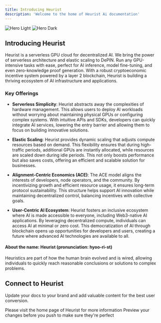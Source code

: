 ```yaml
---
title: Introducing Heurist
description: 'Welcome to the home of Heurist Ai documentation'
---
```


<img
  className="block dark:hidden"
  src="/images/hero-light.svg"
  alt="Hero Light"
/>
<img
  className="hidden dark:block"
  src="/images/hero-dark.svg"
  alt="Hero Dark"
/>

## Introducing Heurist

Heurist is a serverless GPU cloud for decentralized AI. We bring the power of serverless architecture and elastic scaling to DePIN. Run any GPU-intensive tasks with ease, perfect for AI inference, model fine-tuning, and even zero-knowledge proof generation. With a robust cryptoeconomic incentive system powered by a layer 2 blockchain, Heurist is building a thriving ecosystem of AI infrastructure and applications.

### Key Offerings

- **Serverless Simplicity**: Heurist abstracts away the complexities of hardware management. This allows users to deploy AI workloads without worrying about maintaining physical GPUs or configuring complex systems. With intuitive APIs and SDKs, developers can quickly integrate AI services, lowering the entry barrier and allowing them to focus on building innovative solutions.
  
- **Elastic Scaling**: Heurist provides dynamic scaling that adjusts compute resources based on demand. This flexibility ensures that during high-traffic periods, additional GPUs are instantly allocated, while resources are scaled down during idle periods. This not only boosts performance but also saves costs, offering an efficient and scalable solution for businesses.

- **Alignment-Centric Economics (ACE)**: The ACE model aligns the interests of developers, node operators, and the community. By incentivizing growth and efficient resource usage, it ensures long-term protocol sustainability. This structure helps support AI innovation while maintaining decentralized control, balancing incentives with collective goals.

- **User-Centric AI Ecosystem**: Heurist fosters an inclusive ecosystem where AI is made accessible to everyone, including Web3-native AI applications. By leveraging decentralized compute, individuals can access AI at minimal or zero cost. This democratization of AI through blockchain opens up opportunities for developers and users, creating a future where advanced AI technologies are available to all.

#### About the name: Heurist (pronunciation: hyoo-ri-st)

Heuristics are part of how the human brain evolved and is wired, allowing individuals to quickly reach reasonable conclusions or solutions to complex problems.



## Connect to Heurist

Update your docs to your brand and add valuable content for the best user conversion.

<CardGroup cols={2}>
  <Card
    title="Heurist Website"
    icon="globe"
    href="https://www.heurist.ai/"
  >
    Please visit the home page of Heurist for more information
  </Card>
  <Card
    title="Contact us"
    icon="envelope"
    href="mailto:team@heurist.xyz"
  >
    Preview your changes before you push to make sure they're perfect
  </Card>
</CardGroup>